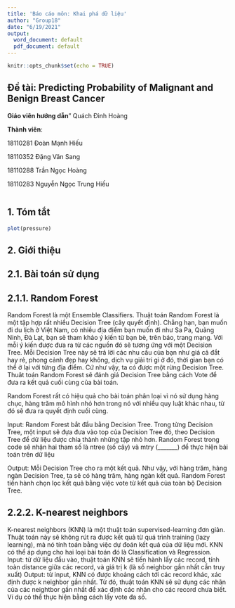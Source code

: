 ---
title: 'Báo cáo môn: Khai phá dữ liệu'
author: "Group18"
date: "6/19/2021"
output:
  word_document: default
  pdf_document: default
---

```{r setup, include=FALSE}
knitr::opts_chunk$set(echo = TRUE)
```

## Đề tài: Predicting Probability of Malignant and Benign Breast Cancer 

<Span>**Giáo viên hướng dẫn**" Quách Đình Hoàng </Span>

<span>**Thành viên**:</span>

<span>18110281    Đoàn Mạnh Hiếu</span>

<span>18110352    Đặng Văn Sang</span>

<span>18110288    Trần Ngọc Hoàng</span>

<span>18110283    Nguyễn Ngọc Trung Hiếu</span>
```{r cars}
```

## 1. Tóm tắt
  

```{r pressure, echo=FALSE}
plot(pressure)

```


## 2. Giới thiệu
## 2.1. Bài toán sử dụng
## 2.1.1. Random Forest
  Random Forest là một Ensemble Classifiers. Thuật toán Random Forest là một tập hợp rất nhiều Decision Tree (cây quyết định). Chẳng hạn, bạn muốn đi du lịch ở Việt Nam, có nhiều địa điểm bạn muốn đi như Sa Pa, Quảng Ninh, Đà Lạt, bạn sẽ tham khảo ý kiến từ bạn bè, trên báo, trang mạng. Với mỗi ý kiến được đưa ra từ các nguồn đó sẽ tương ứng với một Decision Tree. Mỗi Decision Tree này sẽ trả lời các nhu cầu của bạn như giá cả đắt hay rẻ, phong cảnh đẹp hay không, dịch vụ giải trí gì ở đó, thời gian bạn có thể ở lại với từng địa điểm. Cứ như vậy, ta có được một rừng Decision Tree. Thuât toán Random Forest sẽ đánh giá Decision Tree bằng cách Vote để đưa ra kết quả cuối cùng của bài toán.


  Random Forest rất có hiệu quả cho bài toán phân loại vì nó sử dụng hàng chục, hàng trăm mô hình nhỏ hơn trong nó với nhiều quy luật khác nhau, từ đó sẽ đưa ra quyết định cuối cùng. 
  
  Input: Random Forest bắt đầu bằng Decision Tree. Trong từng Decision Tree, một input sẽ đựa đưa vào top của Decision Tree đó, theo Decision Tree để dữ liệu được chia thành những tập nhỏ hơn. Random Forest trong code sẽ nhận hai tham số là ntree (số cây) và mtry (_______) để thực hiện bài toán trên dữ liệu
  
  Output: Mỗi Decision Tree cho ra một kết quả. Như vậy, với hàng trăm, hàng ngàn Decision Tree, ta sẽ có hàng trăm, hàng ngàn kết quả. Random Forest tiến hành chọn lọc kết quả bằng việc vote từ kết quả của toàn bộ Decision Tree.
  
## 2.2.2. K-nearest neighbors
  K-nearest neighbors (KNN) là một thuật toán supervised-learning đơn giản. Thuật toán này sẽ không rút ra được kết quả từ quá trình training (lazy learning), mà nó tính toán bằng việc dự đoán kết quả của dữ liệu mới. KNN có thể áp dụng cho hai loại bài toán đó là Classification và Regression.
  Input: từ dữ liệu đầu vào, thuật toán KNN sẽ tiến hành lấy các record, tính toàn distance giữa các record, và giá trị k (là số neighbor gần nhất cần truy xuất)
  Output: từ input, KNN có được khoảng cách tới các record khác, xác định được k neighbor gần nhất. Từ đó, thuật toán KNN sẽ sử dụng các nhãn của các neightbor gần nhất để xác định các nhãn cho các record chưa biết. Ví dụ có thể thực hiện bằng cách lấy vote đa số.
